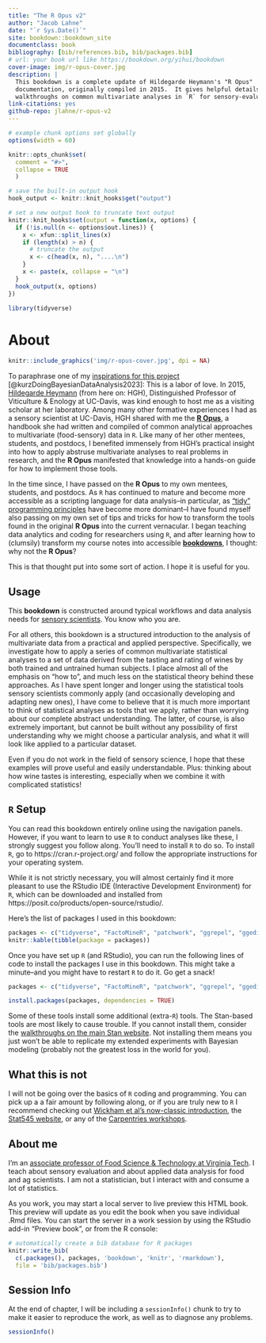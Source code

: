 ```yaml
--- 
title: "The R Opus v2"
author: "Jacob Lahne"
date: "`r Sys.Date()`"
site: bookdown::bookdown_site
documentclass: book
bibliography: [bib/references.bib, bib/packages.bib]
# url: your book url like https://bookdown.org/yihui/bookdown
cover-image: img/r-opus-cover.jpg
description: |
  This bookdown is a complete update of Hildegarde Heymann's "R Opus"
  documentation, originally compiled in 2015.  It gives helpful details and
  walkthroughs on common multivariate analyses in `R` for sensory-evaluation data.
link-citations: yes
github-repo: jlahne/r-opus-v2
---
```


```r
# example chunk options set globally
options(width = 60)

knitr::opts_chunk$set(
  comment = "#>",
  collapse = TRUE
  )

# save the built-in output hook
hook_output <- knitr::knit_hooks$get("output")

# set a new output hook to truncate text output
knitr::knit_hooks$set(output = function(x, options) {
  if (!is.null(n <- options$out.lines)) {
    x <- xfun::split_lines(x)
    if (length(x) > n) {
      # truncate the output
      x <- c(head(x, n), "....\n")
    }
    x <- paste(x, collapse = "\n")
  }
  hook_output(x, options)
})

library(tidyverse)
```

# About {-}

```r
knitr::include_graphics('img/r-opus-cover.jpg', dpi = NA)
```

To paraphrase one of my [inspirations for this project](https://bookdown.org/content/3890/) [@kurzDoingBayesianDataAnalysis2023]: This is a labor of love.  In 2015, [Hildegarde Heymann](https://wineserver.ucdavis.edu/people/hildegarde-heymann#/) (from here on: HGH), Distinguished Professor of Viticulture & Enology at UC-Davis, was kind enough to host me as a visiting scholar at her laboratory.  Among many other formative experiences I had as a sensory scientist at UC-Davis, HGH shared with me the [**R Opus**](files/The R Opus - May 2015.pdf), a handbook she had written and compiled of common analytical approaches to multivariate (food-sensory) data in `R`.  Like many of her other mentees, students, and postdocs, I benefited immensely from HGH's practical insight into how to apply abstruse multivariate analyses to real problems in research, and the **R Opus** manifested that knowledge into a hands-on guide for how to implement those tools.

In the time since, I have passed on the **R Opus** to my own mentees, students, and postdocs.  As `R` has continued to mature and become more accessible as a scripting language for data analysis--in particular, as ["tidy" programming principles](https://r4ds.hadley.nz/) have become more dominant--I have found myself also passing on my own set of tips and tricks for how to transform the tools found in the original **R Opus** into the current vernacular.  I began teaching data analytics and coding for researchers using `R`, and after learning how to (clumsily) transform my course notes into accessible **[bookdowns](https://bookdown.org/yihui/bookdown/)**, I thought: why not the **R Opus**?

This is that thought put into some sort of action.  I hope it is useful for you.

## Usage {-}

This **bookdown** is constructed around typical workflows and data analysis needs for [sensory scientists](https://en.wikipedia.org/wiki/Sensory_analysis).  You know who you are.

For all others, this bookdown is a structured introduction to the analysis of multivariate data from a practical and applied perspective.  Specifically, we investigate how to apply a series of common multivariate statistical analyses to a set of data derived from the tasting and rating of wines by both trained and untrained human subjects.  I place almost all of the emphasis on "how to", and much less on the statistical theory behind these approaches.  As I have spent longer and longer using the statistical tools sensory scientists commonly apply (and occasionally developing and adapting new ones), I have come to believe that it is much more important to think of statistical analyses as tools that we apply, rather than worrying about our complete abstract understanding.  The latter, of course, is also extremely important, but cannot be built without any possibility of first understanding why we might choose a particular analysis, and what it will look like applied to a particular dataset.

Even if you do not work in the field of sensory science, I hope that these examples will prove useful and easily understandable.  Plus: thinking about how wine tastes is interesting, especially when we combine it with complicated statistics!

## `R` Setup {-}

You can read this bookdown entirely online using the navigation panels.  However, if you want to learn to use `R` to conduct analyses like these, I strongly suggest you follow along.  You'll need to install `R` to do so.  To install `R`, go to https://cran.r-project.org/ and follow the appropriate instructions for your operating system.

While it is not strictly necessary, you will almost certainly find it more pleasant to use the RStudio IDE (Interactive Development Environment) for `R`, which can be downloaded and installed from https://posit.co/products/open-source/rstudio/. 

Here's the list of packages I used in this bookdown:

```r
packages <- c("tidyverse", "FactoMineR", "patchwork", "ggrepel", "ggedit", "ggforce", "DistatisR", "SensoMineR", "paletteer", "here", "broom", "skimr", "factoextra", "naniar", "agricolae", "tidytext", "brms", "tidybayes", "simputation", "missMDA", "corrr", "widyr", "rgl", "candisc", "MASS", "ca", "pls")
knitr::kable(tibble(package = packages))
```


Once you have set up `R` (and RStudio), you can run the following lines of code to install the packages I use in this bookdown.  This might take a minute--and you might have to restart `R` to do it.  Go get a snack!

```r
packages <- c("tidyverse", "FactoMineR", "patchwork", "ggrepel", "ggedit", "ggforce", "DistatisR", "SensoMineR", "paletteer", "here", "broom", "skimr", "factoextra", "naniar", "agricolae", "tidytext", "brms", "tidybayes", "simputation", "missMDA", "corrr", "widyr", "rgl", "candisc", "MASS", "ca", "pls")

install.packages(packages, dependencies = TRUE)
```

Some of these tools install some additional (extra-`R`) tools.  The Stan-based tools are most likely to cause trouble.  If you cannot install them, consider the [walkthroughs on the main Stan website](https://mc-stan.org/users/interfaces/).  Not installing them means you just won't be able to replicate my extended experiments with Bayesian modeling (probably not the greatest loss in the world for you).

## What this is not {-}

I will not be going over the basics of `R` coding and programming.  You can pick up a a fair amount by following along, or if you are truly new to `R` I recommend checking out [Wickham et al's now-classic introduction](https://r4ds.hadley.nz/), the [Stat545 website](https://stat545.com/), or any of the [Carpentries workshops](https://datacarpentry.org/r-socialsci/).

## About me {-}

I'm an [associate professor of Food Science & Technology at Virginia Tech](https://www.fst.vt.edu/aboutus/faculty/jlahne.html).  I teach about sensory evaluation and about applied data analysis for food and ag scientists.  I am not a statistician, but I interact with and consume a lot of statistics.


As you work, you may start a local server to live preview this HTML book. This preview will update as you edit the book when you save individual .Rmd files. You can start the server in a work session by using the RStudio add-in "Preview book", or from the R console:

```r
# automatically create a bib database for R packages
knitr::write_bib(
  c(.packages(), packages, 'bookdown', 'knitr', 'rmarkdown'), 
  file = 'bib/packages.bib')
```

## Session Info {-}

At the end of chapter, I will be including a `sessionInfo()` chunk to try to make it easier to reproduce the work, as well as to diagnose any problems.

```r
sessionInfo()
```


